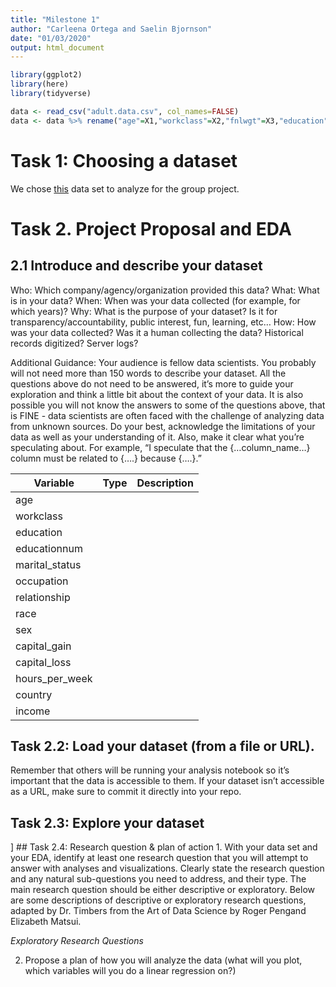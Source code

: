 ```yaml
---
title: "Milestone 1"
author: "Carleena Ortega and Saelin Bjornson"
date: "01/03/2020"
output: html_document
---
```

```r
library(ggplot2)
library(here)
library(tidyverse)
```

```r
data <- read_csv("adult.data.csv", col_names=FALSE)
data <- data %>% rename("age"=X1,"workclass"=X2,"fnlwgt"=X3,"education"=X4,"education_num"=X5,"marital_status"=X6,"occupation"=X7,"relationship"=X8,"race"=X9,"sex"=X10,"capital_gain"=X11,"capital_loss"=X12,"hours_per_week"=X13,"country"=X14,"income"=X15)
```


# Task 1: Choosing a dataset

We chose [this](https://archive.ics.uci.edu/ml/datasets/adult) data set to analyze for the group project.

# Task 2. Project Proposal and EDA

## 2.1 Introduce and describe your dataset

Who: Which company/agency/organization provided this data?
What: What is in your data?
When: When was your data collected (for example, for which years)?
Why: What is the purpose of your dataset? Is it for transparency/accountability, public interest, fun, learning, etc…
How: How was your data collected? Was it a human collecting the data? Historical records digitized? Server logs?

Additional Guidance: Your audience is fellow data scientists. You probably will not need more than 150 words to describe your dataset. All the questions above do not need to be answered, it’s more to guide your exploration and think a little bit about the context of your data. It is also possible you will not know the answers to some of the questions above, that is FINE - data scientists are often faced with the challenge of analyzing data from unknown sources. Do your best, acknowledge the limitations of your data as well as your understanding of it. Also, make it clear what you’re speculating about. For example, “I speculate that the {…column_name…} column must be related to {….} because {….}.”

|Variable|Type|Description|
|--------|-------|------|
|age|||
|workclass|||
|education|||
|educationnum|||
|marital_status|||
|occupation|||
|relationship|||
|race|||
|sex|||
|capital_gain|||
|capital_loss|||
|hours_per_week|||
|country|||
|income|||



## Task 2.2: Load your dataset (from a file or URL).
Remember that others will be running your analysis notebook so it’s important that the data is accessible to them.
If your dataset isn’t accessible as a URL, make sure to commit it directly into your repo.

## Task 2.3: Explore your dataset
]
## Task 2.4: Research question & plan of action
1. With your data set and your EDA, identify at least one research question that you will attempt to answer with analyses and visualizations. Clearly state the research question and any natural sub-questions you need to address, and their type. The main research question should be either descriptive or exploratory.
Below are some descriptions of descriptive or exploratory research questions, adapted by Dr. Timbers from the Art of Data Science by Roger Pengand Elizabeth Matsui. 

*Exploratory Research Questions* 

2. Propose a plan of how you will analyze the data (what will you plot, which variables will you do a linear regression on?)